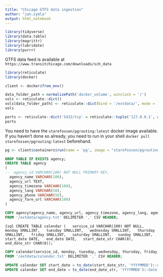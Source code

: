 ```yaml
---
title: "Chicago GTFS data ingestion"
author: "jan.zymla"
output: html_notebook
---
```


```r
library(tidyverse)
library(data.table)
library(magrittr)
library(lubridate)
library(purrr)
```
GTFS data feed is available at `https://www.transitchicago.com/downloads/sch_data`
```r
library(reticulate)
library(docker)
```
```r
client <- docker$from_env()
```

```r
data_folder_path = normalizePath('docker_volume', winslash = '/')
vols <- reticulate::dict()
vols[data_folder_path] <- reticulate::dict(bind = '/extdata/', mode = 'ro')
vols
```
```r
ports <- reticulate::dict('5432/tcp' = reticulate::tuple('127.0.0.1', as.integer(1100)))
ports
```
You need to have the `starefossen/pgrouting:latest` docker image available. If you haven't done so already, you need to run in your shell `docker pull starefossen/pgrouting:latest`  beforehand.
```r
pg <- client$containers$run(name = 'pg', image = "starefossen/pgrouting:latest", remove = TRUE, ports = ports, volumes = vols, detach = TRUE)
```


```sql
DROP TABLE IF EXISTS agency;
CREATE TABLE agency
(
--  agency_id VARCHAR(100) NOT NULL PRIMARY KEY,
  agency_name VARCHAR(100),
  agency_url TEXT,
  agency_timezone VARCHAR(100),
  agency_lang VARCHAR(50),
  agency_phone VARCHAR(50),
  agency_fare_url VARCHAR(100)
)
```

```sql
COPY agency(agency_name, agency_url, agency_timezone, agency_lang, agency_phone, agency_fare_url) 
FROM '/extdata/agency.txt' DELIMITER ',' CSV HEADER;
```
```{sql
CREATE TABLE calendar
(
  service_id VARCHAR(100) NOT NULL,
  monday SMALLINT,
  tuesday SMALLINT,
  wednesday SMALLINT,
  thursday SMALLINT,
  friday SMALLINT,
  saturday SMALLINT,
  sunday SMALLINT,
  start_date DATE,
  end_date DATE,
  start_date_str CHAR(8),
  end_date_str CHAR(8));
```
```sql
COPY calendar(service_id, monday, tuesday, wednesday, thursday, friday, saturday, sunday, start_date_str, end_date_str) 
FROM '/extdata/calendar.txt' DELIMITER ',' CSV HEADER;
```

```sql
UPDATE calendar SET start_date = to_date(start_date_str, 'YYYYMMDD')::date;
UPDATE calendar SET end_date = to_date(end_date_str, 'YYYYMMDD')::date;
```

